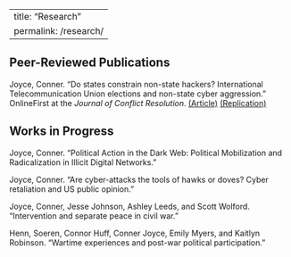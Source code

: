 
---
title: "Research"
permalink: /research/
---

## Peer-Reviewed Publications

Joyce, Conner. "Do states constrain non-state hackers? International Telecommunication Union elections and non-state cyber aggression." OnlineFirst at the *Journal of Conflict Resolution*. [(Article)](https://journals.sagepub.com/doi/10.1177/00220027251323557){target=_blank} [(Replication)](https://dataverse.harvard.edu/dataset.xhtml?persistentId=doi:10.7910/DVN/SETYU7){target=_blank}


## Works in Progress

Joyce, Conner. "Political Action in the Dark Web: Political Mobilization and Radicalization in Illicit Digital Networks."

Joyce, Conner.  "Are cyber-attacks the tools of hawks or doves? Cyber retaliation and US public opinion."

Joyce, Conner, Jesse Johnson, Ashley Leeds, and Scott Wolford.  "Intervention and separate peace in civil war." 

Henn, Soeren, Connor Huff, Conner Joyce, Emily Myers, and Kaitlyn Robinson. "Wartime experiences and post-war political participation."


